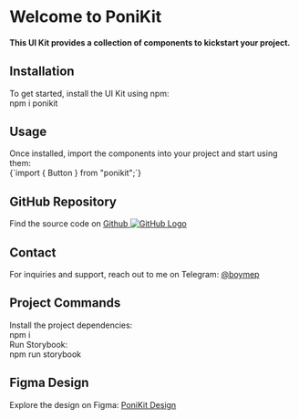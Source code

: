 
<Meta title='Get started' id='uikit--docs' />

<div className="main">
  <h1>Welcome to PoniKit</h1>
  <h4>This UI Kit provides a collection of components to kickstart your project.</h4>

<h2>Installation</h2>
<span>To get started, install the UI Kit using npm:</span>
<div className='code'>npm i ponikit</div>

<h2>Usage</h2>
<span>
  Once installed, import the components into your project and start using them:
</span>
<div className='code'>{`import { Button } from "ponikit";`}</div>

<h2>GitHub Repository</h2>
<div className='social'>
  <span>Find the source code on</span>
  <a
    className='social'
    href='https://github.com/WouterLab/ponikit'
    target='_blank'
    rel='noopener noreferrer'
  >
    <span>Github</span>
    <img
      src='https://github.githubassets.com/assets/GitHub-Mark-ea2971cee799.png'
      alt='GitHub Logo'
    />
  </a>
</div>

<h2>Contact</h2>
<div className='social'>
  <span>For inquiries and support, reach out to me on Telegram:</span>
  <a href='https://t.me/boymep' target='_blank' rel='noopener noreferrer'>
    <span>@boymep</span>
  </a>
</div>

<h2>Project Commands</h2>
<span>Install the project dependencies:</span>
<div className='code'>npm i</div>
<span>Run Storybook:</span>
<div className='code'>npm run storybook</div>

  <h2>Figma Design</h2>
  <span>Explore the design on Figma: <a href="https://www.figma.com/example" target="_blank" rel="noopener noreferrer">PoniKit Design</a></span>
</div>

<style>
  {`
    .main {
      color: #2b2b2b;
      font-family: 'Arial', sans-serif;
    }

    a {
      color: #e5e5e5;
      text-decoration: none;
    }

    a:hover {
      text-decoration: underline;
    }

    .code {
      background-color: #495057;
      padding: 10px;
      overflow-x: auto;
      border-radius: 8px;
      color: #e5e5e5;
      margin: 10px 0;
    }

    img {
      height: 20px;
      width: 20px;
    }

    .social {
      display: flex;
      gap: 5px;
      align-items: center;
    }

    p {
      margin: 0;
    }
  `}
</style>
